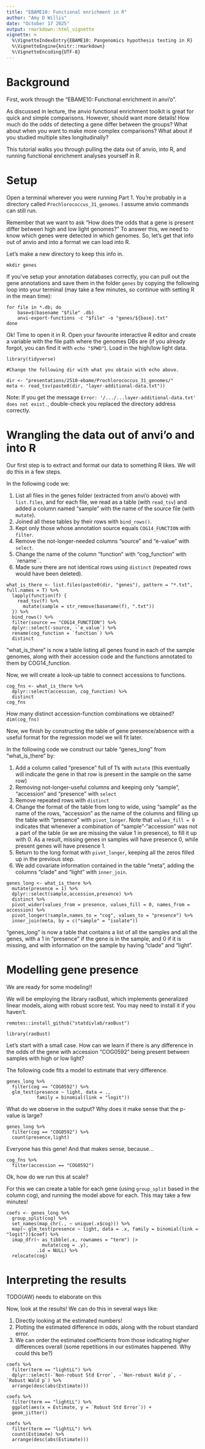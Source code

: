 ```yaml
---
title: "EBAME10: Functional enrichment in R"
author: "Amy D Willis"
date: "October 17 2025"
output: rmarkdown::html_vignette
vignette: >
  %\VignetteIndexEntry{EBAME10: Pangenomics hypothesis testing in R}
  %\VignetteEngine{knitr::rmarkdown}
  %\VignetteEncoding{UTF-8}
---
```



# Background

First, work through the "EBAME10: Functional enrichment in anvi'o". 

As discussed in lecture, the anvio functional enrichment toolkit is great for quick and simple comparisons. However, should want more details! How much do the odds of detecting a gene differ between the groups? What about when you want to make more complex comparisons? What about if you studied multiple sites longitudinally?

This tutorial walks you through pulling the data out of anvio, into R, and running functional enrichment analyses yourself in R. 

# Setup

Open a terminal wherever you were running Part 1. You're probably in a directory called `Prochlorococcus_31_genomes`. I assume anvio commands can still run. 

Remember that we want to ask "How does the odds that a gene is present differ between high and low light genomes?" To answer this, we need to know which genes were detected in which genomes. So, let's get that info out of anvio and into a format we can load into R.  

Let's make a new directory to keep this info in.  

```
mkdir genes 
```

If you've setup your annotation databases correctly, you can pull out the gene annotations and save them in the folder `genes` by copying the following loop into your terminal (may take a few minutes, so continue with setting R in the mean time):

```
for file in *.db; do
    base=$(basename "$file" .db)
    anvi-export-functions -c "$file" -o "genes/${base}.txt"
done
```


Ok! Time to open it in R. Open your favourite interactive R editor and create a variable with the file path where the genomes DBs are (if you already forgot, you can find it with `echo "$PWD"`). Load in the high/low light data.  


```
library(tidyverse)

#Change the following dir with what you obtain with echo above.

dir <- "presentations/2510-ebame/Prochlorococcus_31_genomes/"
meta <- read_tsv(paste0(dir, "layer-additional-data.txt"))
```

Note: If you get the message `Error: '/.../...layer-additional-data.txt' does not exist.`, double-check you replaced the directory address correctly.

# Wrangling the data out of anvi'o and into R

Our first step is to extract and format our data to something R likes. We will do this in a few steps.

In the following code we:

1. List all files in the genes folder (extracted from anvi'o above) with `list.files`, and for each file, we read as a table (with `read_tsv`) and added a column named "sample" with the name of the source file (with `mutate`).
2. Joined all these tables by their rows with `bind_rows()`.
3. Kept only those whose annotation source equals `COG14_FUNCTION` with `filter`.
4. Remove the not-longer-needed columns "source" and "e-value" with `select`.
5. Change the name of the column "function" with "cog_function" with `rename``.
6. Made sure there are not identical rows using `distinct` (repeated rows would have been deleted).

```
what_is_there <- list.files(paste0(dir, "genes"), pattern = "*.txt", full.names = T) %>%
  lapply(function(f) {
    read_tsv(f) %>%
      mutate(sample = str_remove(basename(f), ".txt"))
  }) %>%
  bind_rows() %>%
  filter(source == "COG14_FUNCTION") %>% 
  dplyr::select(-source, -`e_value`) %>% 
  rename(cog_function = `function`) %>% 
  distinct
```

"what_is_there" is now a table listing all genes found in each of the sample genomes, along with their accession code and the functions annotated to them by COG14_function. 

Now, we will create a look-up table to connect accessions to functions.

```
cog_fns <- what_is_there %>% 
  dplyr::select(accession, cog_function) %>% 
  distinct
cog_fns
```

How many distinct accession-function combinations we obtained? `dim(cog_fns)`

Now, we finish by constructing the table of gene presence/absence with a useful format for the regression model we will fit later. 

In the following code we construct our table "genes_long" from "what_is_there" by:

1. Add a column called "presence" full of 1's with `mutate` (this eventually will indicate the gene in that row is present in the sample on the same row)
2. Removing not-longer-useful columns and keeping only "sample", "accession" and "presence" with `select`
3. Remove repeated rows with `distinct`
4. Change the format of the table from long to wide, using "sample" as the name of the rows, "accession" as the name of the columns and filling up the table with "presence" with `pivot_longer`. Note that `values_fill = 0` indicates that whenever a combination of "sample"-"accession" was not a part of the table (ie we are missing the value 1 in presence), to fill it up with 0. As a result, missing genes in samples will have presence 0, while present genes will have presence 1. 
5. Return to the long format with `pivot_longer`, keeping all the zeros filled up in the previous step. 
6. We add covariate information contained in the table "meta", adding the columns "clade" and "light" with `inner_join`.


```
genes_long <- what_is_there %>%
  mutate(presence = 1) %>%
  dplyr::select(sample,accession,presence) %>%
  distinct %>% 
  pivot_wider(values_from = presence, values_fill = 0, names_from = accession) %>%
  pivot_longer(!sample,names_to = "cog", values_to = "presence") %>% 
  inner_join(meta, by = c("sample" = "isolate")) 
```

"genes_long" is now a table that contains a list of all the samples and all the genes, with a 1 in "presence" if the gene is in the sample, and 0 if it is missing, and with information on the sample by having "clade" and "light". 

# Modelling gene presence

We are ready for some modeling!! 

We will be employing the library raoBust, which implements generalized linear models, along with robust score test. You may need to install it if you haven't. 

```
remotes::install_github("statdivlab/raoBust")

library(raoBust)
```

Let's start with a small case. How can we learn if there is any difference in the odds of the gene with accession "COG0592" being present between samples with high or low light? 

The following code fits a model to estimate that very difference.

```
genes_long %>%
  filter(cog == "COG0592") %>%
  glm_test(presence ~ light, data = .,
           family = binomial(link = "logit"))
```

What do we observe in the output? Why does it make sense that the p-value is large?

```
genes_long %>%
  filter(cog == "COG0592") %>% 
  count(presence,light) 
```

Everyone has this gene! And that makes sense, because...

```
cog_fns %>%
  filter(accession == "COG0592") 
```

Ok, how do we run this at scale? 

For this we can create a table for each gene (using `group_split` based in the column cog), and running the model above for each. This may take a few minutes! 

```
coefs <- genes_long %>%
  group_split(cog) %>%
  set_names(map_chr(., ~ unique(.x$cog))) %>%
  map(~ glm_test(presence ~ light, data = .x, family = binomial(link = "logit"))$coef) %>%
  imap_dfr(~ as_tibble(.x, rownames = "term") |>
             mutate(cog = .y),
           .id = NULL) %>%
  relocate(cog)
```

# Interpreting the results

TODO(AW) needs to elaborate on this

Now, look at the results! We can do this in several ways like: 

1. Directly looking at the estimated numbers! 
2. Plotting the estimated difference in odds, along with the robust standard error.
3. We can order the estimated coefficients from those indicating higher differences overall (some repetitions in our estimates happened. Why could this be?)

```
coefs %>%
  filter(term == "lightLL") %>%
  dplyr::select(-`Non-robust Std Error`, -`Non-robust Wald p`, -`Robust Wald p`) %>%
  arrange(desc(abs(Estimate)))
  
coefs %>%
  filter(term == "lightLL") %>%
  ggplot(aes(x = Estimate, y = `Robust Std Error`)) +
  geom_jitter()

coefs %>%
  filter(term == "lightLL") %>%
  count(Estimate) %>%
  arrange(desc(abs(Estimate)))
```

